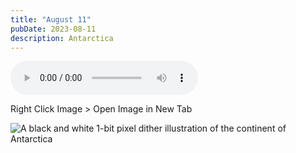```yaml
---
title: "August 11"
pubDate: 2023-08-11
description: Antarctica
---
```



<audio controls preload>
  <source
    src="https://oleaceae.saga-owl.ts.net/sound/august-11.mp3"
    type="audio/mpeg"
  />
  Your browser does not support the audio element.
</audio>

Right Click Image > Open Image in New Tab

<Image
  src={Antarctica}
  alt="A black and white 1-bit pixel dither illustration of the continent of Antarctica"
/>
